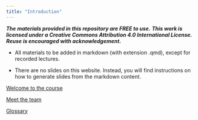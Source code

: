 ```yaml
---
title: "Introduction"
---
```


***The materials provided in this repository are FREE to use.*** ***This work is licensed under a Creative Commons Attribution 4.0 International License. Reuse is encouraged with acknowledgement.***

-   All materials to be added in markdown (with extension .qmd), except for recorded lectures.

-   There are no slides on this website. Instead, you will find instructions on how to generate slides from the markdown content.

[Welcome to the course](welcome.qmd)

[Meet the team](meet%20the%20team.qmd)

[Glossary](glossary.qmd)
